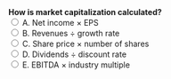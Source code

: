 ::: {.question-block}
<form onsubmit="event.preventDefault(); checkAnswer('module1_mcq_q53')" data-correct-answer="C"> 
  <strong style="display: block;">How is market capitalization calculated?</strong> 
  <label><input type="radio" name="module1_mcq_q53" value="A"> A. Net income × EPS</label><br>
  <label><input type="radio" name="module1_mcq_q53" value="B"> B. Revenues ÷ growth rate</label><br>
  <label><input type="radio" name="module1_mcq_q53" value="C"> C. Share price × number of shares</label><br>
  <label><input type="radio" name="module1_mcq_q53" value="D"> D. Dividends ÷ discount rate</label><br>
  <label><input type="radio" name="module1_mcq_q53" value="E"> E. EBITDA × industry multiple</label><br>
</form> 

<div id="feedback-module1_mcq_q53" class="feedback" data-status="" style="display:none;"> 
✅ Correct: C. Market capitalization is share price multiplied by shares outstanding. 
</div> 
:::
